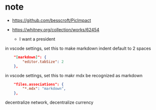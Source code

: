 # note

- https://github.com/besscroft/PicImpact

- https://whitney.org/collection/works/62454
  - I want a president

in vscode settings, set this to make markdown indent default to 2 spaces

```json
    "[markdown]": {
        "editor.tabSize": 2
    },
```

in vscode settings, set this to makr mdx be recognized as markdown

```json
    "files.associations": {
        "*.mdx": "markdown",
    },
``` 

decentralize network, decentralize currency
